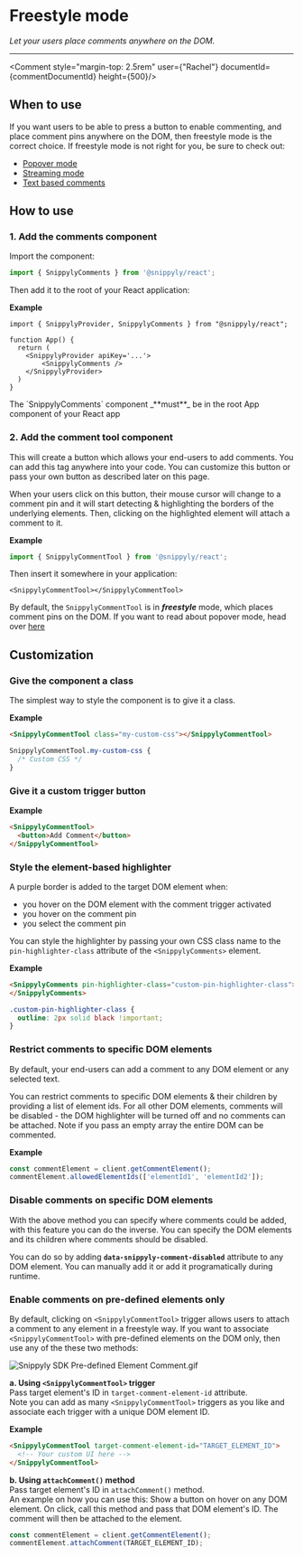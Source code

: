 
# Freestyle mode

_Let your users place comments anywhere on the DOM._

---

<Comment style="margin-top: 2.5rem" user={"Rachel"} documentId={commentDocumentId} height={500}/>

## When to use

If you want users to be able to press a button to enable commenting, and place comment pins anywhere on the DOM, then freestyle mode is the correct choice. If freestyle mode is not right for you, be sure to check out:

- [Popover mode]()
- [Streaming mode]()
- [Text based comments]()

## How to use

### 1. Add the comments component

Import the component:

```ts copy
import { SnippylyComments } from '@snippyly/react';
```

Then add it to the root of your React application:

**Example**

```tsx copy {6}
import { SnippylyProvider, SnippylyComments } from "@snippyly/react";

function App() {
  return (
    <SnippylyProvider apiKey='...'>
        <SnippylyComments />
    </SnippylyProvider>
  )
}
```

<Callout type="warning">
  The `SnippylyComments` component _**must**_ be in the root App component of your React app
</Callout>

### 2. Add the comment tool component

This will create a button which allows your end-users to add comments. You can add this tag anywhere into your code. You can customize this button or pass your own button as described later on this page.

When your users click on this button, their mouse cursor will change to a comment pin and it will start detecting & highlighting the borders of the underlying elements. Then, clicking on the highlighted element will attach a comment to it.

**Example**

```ts copy
import { SnippylyCommentTool } from '@snippyly/react';
```

Then insert it somewhere in your application:

```tsx copy
<SnippylyCommentTool></SnippylyCommentTool>
```

<Callout type="info">By default, the `SnippylyCommentTool` is in _**freestyle**_ mode, which places comment pins on the DOM. If you want to read about popover mode, head over [here]()</Callout>

## Customization

### Give the component a class

The simplest way to style the component is to give it a class.

**Example**

```html copy
<SnippylyCommentTool class="my-custom-css"></SnippylyCommentTool>
```

```css copy
SnippylyCommentTool.my-custom-css {
  /* Custom CSS */
}
```

### Give it a custom trigger button

**Example**
```html copy
<SnippylyCommentTool>
  <button>Add Comment</button>
</SnippylyCommentTool>
```

### Style the element-based highlighter

A purple border is added to the target DOM element when:

- you hover on the DOM element with the comment trigger activated
- you hover on the comment pin
- you select the comment pin

You can style the highlighter by passing your own CSS class name to the `pin-highlighter-class` attribute of the `<SnippylyComments>` element.

**Example**

```html copy
<SnippylyComments pin-highlighter-class="custom-pin-highlighter-class">
</SnippylyComments>
```

```css copy
.custom-pin-highlighter-class {
  outline: 2px solid black !important;
}
```

### Restrict comments to specific DOM elements

By default, your end-users can add a comment to any DOM element or any selected text. 

You can restrict comments to specific DOM elements & their children by providing a list of element ids. For all other DOM elements, comments will be disabled - the DOM highlighter will be turned off and no comments can be attached. Note if you pass an empty array the entire DOM can be commented.

**Example**

```js copy
const commentElement = client.getCommentElement();
commentElement.allowedElementIds(['elementId1', 'elementId2']);
```
### Disable comments on specific DOM elements

With the above method you can specify where comments could be added, with this feature you can do the inverse. You can specify the DOM elements and its children where comments should be disabled.

You can do so by adding **`data-snippyly-comment-disabled`** attribute to any DOM element. You can manually add it or add it programatically during runtime.

### Enable comments on pre-defined elements only

By default, clicking on `<SnippylyCommentTool>` trigger allows users to attach a comment to any element in a freestyle way. If you want to associate `<SnippylyCommentTool>` with pre-defined elements on the DOM only, then use any of the these two methods:

![](https://files.readme.io/ef78f36-Snippyly_SDK_Pre-defined_Element_Comment.gif "Snippyly SDK Pre-defined Element Comment.gif")

**a. Using `<SnippylyCommentTool>` trigger**  
Pass target element's ID in `target-comment-element-id` attribute.  
Note you can add as many `<SnippylyCommentTool>` triggers as you like and associate each trigger with a unique DOM element ID.

**Example**

```html copy
<SnippylyCommentTool target-comment-element-id="TARGET_ELEMENT_ID">
  <!-- Your custom UI here -->
</SnippylyCommentTool>
```

**b. Using `attachComment()` method**  
Pass target element's ID in `attachComment()` method.  
An example on how you can use this: Show a button on hover on any DOM element. On click, call this method and pass that DOM element's ID. The comment will then be attached to the element.

```js copy
const commentElement = client.getCommentElement();
commentElement.attachComment(TARGET_ELEMENT_ID);
```